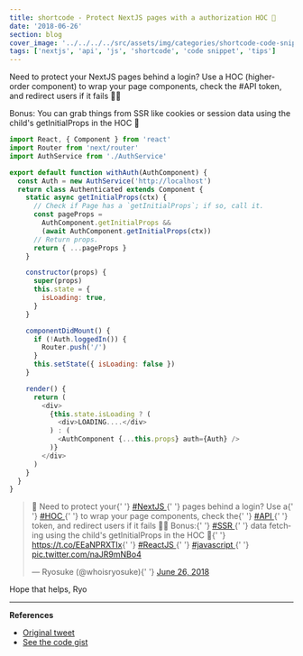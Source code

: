 ```yaml
---
title: shortcode - Protect NextJS pages with a authorization HOC 🔐
date: '2018-06-26'
section: blog
cover_image: '../../../../src/assets/img/categories/shortcode-code-snippets.jpg'
tags: ['nextjs', 'api', 'js', 'shortcode', 'code snippet', 'tips']
---
```


Need to protect your NextJS pages behind a login? Use a HOC (higher-order component) to wrap your page components, check the #API token, and redirect users if it fails 🙅‍♂️

Bonus: You can grab things from SSR like cookies or session data using the child's getInitialProps in the HOC 🙌

```js
import React, { Component } from 'react'
import Router from 'next/router'
import AuthService from './AuthService'

export default function withAuth(AuthComponent) {
  const Auth = new AuthService('http://localhost')
  return class Authenticated extends Component {
    static async getInitialProps(ctx) {
      // Check if Page has a `getInitialProps`; if so, call it.
      const pageProps =
        AuthComponent.getInitialProps &&
        (await AuthComponent.getInitialProps(ctx))
      // Return props.
      return { ...pageProps }
    }

    constructor(props) {
      super(props)
      this.state = {
        isLoading: true,
      }
    }

    componentDidMount() {
      if (!Auth.loggedIn()) {
        Router.push('/')
      }
      this.setState({ isLoading: false })
    }

    render() {
      return (
        <div>
          {this.state.isLoading ? (
            <div>LOADING....</div>
          ) : (
            <AuthComponent {...this.props} auth={Auth} />
          )}
        </div>
      )
    }
  }
}
```

<blockquote class="twitter-tweet" data-lang="en">
  <p lang="en" dir="ltr">
    🔐 Need to protect your{' '}
    <a href="https://twitter.com/hashtag/NextJS?src=hash&amp;ref_src=twsrc%5Etfw">
      #NextJS
    </a>{' '}
    pages behind a login? Use a{' '}
    <a href="https://twitter.com/hashtag/HOC?src=hash&amp;ref_src=twsrc%5Etfw">
      #HOC
    </a>{' '}
    to wrap your page components, check the{' '}
    <a href="https://twitter.com/hashtag/API?src=hash&amp;ref_src=twsrc%5Etfw">
      #API
    </a>{' '}
    token, and redirect users if it fails 🙅‍♂️ Bonus:{' '}
    <a href="https://twitter.com/hashtag/SSR?src=hash&amp;ref_src=twsrc%5Etfw">
      #SSR
    </a>{' '}
    data fetching using the child&#39;s getInitialProps in the HOC 🙌{' '}
    <a href="https://t.co/EEaNPRXTIx">https://t.co/EEaNPRXTIx</a>{' '}
    <a href="https://twitter.com/hashtag/ReactJS?src=hash&amp;ref_src=twsrc%5Etfw">
      #ReactJS
    </a>{' '}
    <a href="https://twitter.com/hashtag/javascript?src=hash&amp;ref_src=twsrc%5Etfw">
      #javascript
    </a>{' '}
    <a href="https://t.co/naJR9mNBo4">pic.twitter.com/naJR9mNBo4</a>
  </p>
  &mdash; Ryosuke (@whoisryosuke){' '}
  <a href="https://twitter.com/whoisryosuke/status/1011738754355089408?ref_src=twsrc%5Etfw">
    June 26, 2018
  </a>
</blockquote>

Hope that helps,
Ryo

---

**References**

- [Original tweet](https://twitter.com/whoisryosuke/status/1011738754355089408)
- [See the code gist](https://gist.github.com/whoisryosuke/d034d3eaa0556e86349fb2634788a7a1)
